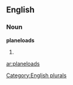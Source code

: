 
==English==

===Noun===
'''planeloads'''

# {{plural of|[[planeload]]}}

[[Category:English plurals]]

[[ar:planeloads]]